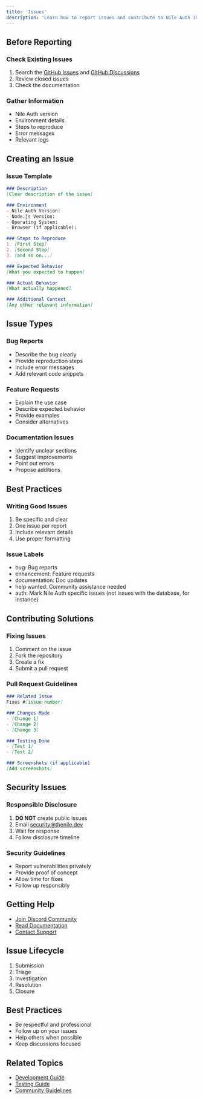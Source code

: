 ```yaml
---
title: 'Issues'
description: 'Learn how to report issues and contribute to Nile Auth improvement'
---
```

## Before Reporting

### Check Existing Issues

1. Search the [GitHub Issues](https://github.com/niledatabase/niledatabase/issues) and [GitHub Discussions](https://github.com/orgs/niledatabase/discussions)
2. Review closed issues
3. Check the documentation

### Gather Information

- Nile Auth version
- Environment details
- Steps to reproduce
- Error messages
- Relevant logs

## Creating an Issue

### Issue Template

```markdown
### Description
[Clear description of the issue]

### Environment
- Nile Auth Version:
- Node.js Version:
- Operating System:
- Browser (if applicable):

### Steps to Reproduce
1. [First Step]
2. [Second Step]
3. [and so on...]

### Expected Behavior
[What you expected to happen]

### Actual Behavior
[What actually happened]

### Additional Context
[Any other relevant information]
```

## Issue Types

### Bug Reports

- Describe the bug clearly
- Provide reproduction steps
- Include error messages
- Add relevant code snippets

### Feature Requests

- Explain the use case
- Describe expected behavior
- Provide examples
- Consider alternatives

### Documentation Issues

- Identify unclear sections
- Suggest improvements
- Point out errors
- Propose additions

## Best Practices

### Writing Good Issues

1. Be specific and clear
2. One issue per report
3. Include relevant details
4. Use proper formatting

### Issue Labels

- bug: Bug reports
- enhancement: Feature requests
- documentation: Doc updates
- help wanted: Community assistance needed
- auth: Mark Nile Auth specific issues (not issues with the database, for instance)

## Contributing Solutions

### Fixing Issues

1. Comment on the issue
2. Fork the repository
3. Create a fix
4. Submit a pull request

### Pull Request Guidelines

```markdown
### Related Issue
Fixes #[issue number]

### Changes Made
- [Change 1]
- [Change 2]
- [Change 3]

### Testing Done
- [Test 1]
- [Test 2]

### Screenshots (if applicable)
[Add screenshots]
```

## Security Issues

### Responsible Disclosure

1. **DO NOT** create public issues
2. Email security@thenile.dev
3. Wait for response
4. Follow disclosure timeline

### Security Guidelines

- Report vulnerabilities privately
- Provide proof of concept
- Allow time for fixes
- Follow up responsibly

## Getting Help

- [Join Discord Community](https://discord.com/invite/8UuBB84tTy)
- [Read Documentation](/auth/introduction)
- [Contact Support](https://www.thenile.dev/contact-us)

## Issue Lifecycle

1. Submission
2. Triage
3. Investigation
4. Resolution
5. Closure

## Best Practices

- Be respectful and professional
- Follow up on your issues
- Help others when possible
- Keep discussions focused

## Related Topics

- [Development Guide](/auth/contributing/develop)
- [Testing Guide](/auth/contributing/testing)
- [Community Guidelines](/auth/help/community) 